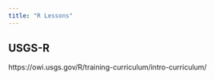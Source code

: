 ```yaml
---
title: "R Lessons"
---
```


## USGS-R

https://owi.usgs.gov/R/training-curriculum/intro-curriculum/

